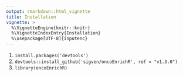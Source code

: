 ```yaml
---
output: rmarkdown::html_vignette
title: Installation
vignette: >
  %\VignetteEngine{knitr::knitr}
  %\VignetteIndexEntry{Installation}
  %\usepackage[UTF-8]{inputenc}
---
```


1.  `install.packages('devtools')`
2.  `devtools::install_github('sigven/oncoEnrichR', ref = "v1.3.0")`
3.  `library(oncoEnrichR)`

<br>
